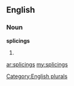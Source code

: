 ==English==

===Noun===
'''splicings'''

# {{plural of|[[splicing]]}}

[[Category:English plurals]]

[[ar:splicings]]
[[my:splicings]]